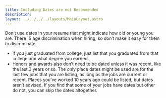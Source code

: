 ```yaml
---
title: Including Dates are not Recommended
description: 
layout: ../../../../layouts/MainLayout.astro
---
```


Don’t use dates in your resume that might indicate how old or young you are. There IS age discrimination when hiring, so don’t make it easy for them to discriminate.
- If you just graduated from college, just list that you graduated from that college and what degree you earned. 
- Honors and awards also don’t need to be dated unless it was recent, like the last 3 years or so.
The only place dates might be used are for the last few jobs that you are listing, as long as the jobs are current or recent. Places you’ve worked 10 years ago could be listed, but dates aren’t advised. If you find that some of your jobs have dates but other do not, you can skip the dates altogether.
<BackButton client:idle />